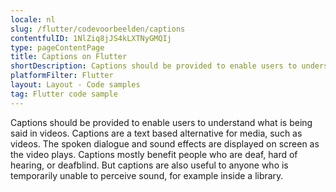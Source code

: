 ```yaml
---
locale: nl
slug: /flutter/codevoorbeelden/captions
contentfulID: 1NlZiq8jJS4kLXTNyGMQIj
type: pageContentPage
title: Captions on Flutter
shortDescription: Captions should be provided to enable users to understand what is being said in videos.
platformFilter: Flutter
layout: Layout - Code samples
tag: Flutter code sample
---
```


Captions should be provided to enable users to understand what is being said in videos. Captions are a text based alternative for media, such as videos. The spoken dialogue and sound effects are displayed on screen as the video plays. Captions mostly benefit people who are deaf, hard of hearing, or deafblind. But captions are also useful to anyone who is temporarily unable to perceive sound, for example inside a library.

<CodeSample id="media-captions" locale="nl" platform="flutter"/>
